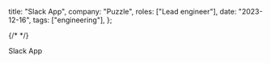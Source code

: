 
  title: "Slack App",
  company: "Puzzle",
  roles: ["Lead engineer"],
  date: "2023-12-16",
  tags: ["engineering"],
};

{/* <OnboardingThumbnail active className="not-prose" /> */}

<ThumbnailContainer>
  <PuzzleSlackAppThumbnail active />
</ThumbnailContainer>

Slack App
